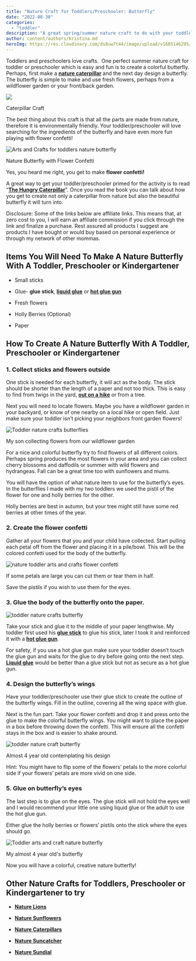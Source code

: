 ```yaml
---
title: "Nature Craft for Toddlers/Preschooler: Butterfly"
date: "2022-08-30"
categories: 
  - "toddler"
description: "A great spring/summer nature craft to do with your toddler/preschooler today is a colorful butterfly which includes making flower confetti!"
author: content/authors/kristina.md
heroImg: https://res.cloudinary.com/ds8uw7t44/image/upload/v1685146295/toddler-nature-arts-and-crafts-caterpillar-7.jpg
---
```


Toddlers and preschoolers love crafts.  One perfect summer nature craft for toddler or preschooler which is easy and fun is to create a colorful butterfly. Perhaps, first make a **[nature caterpillar](https://allaboutmomma.com/nature-arts-and-crafts-for-toddlers-preschooler-caterpillar/)** and the next day design a butterfly. The butterfly is simple to make and use fresh flowers, perhaps from a wildflower garden or your front/back garden.

![](https://res.cloudinary.com/ds8uw7t44/image/upload/v1685146295/toddler-nature-arts-and-crafts-caterpillar-7.jpg)

Caterpillar Craft

The best thing about this craft is that all the parts are made from nature, therefore it is environmentally friendly. Your toddler/preschooler will love searching for the ingredients of the butterfly and have even more fun playing with flower confetti! 

![Arts and Crafts for toddlers nature butterfly](https://res.cloudinary.com/ds8uw7t44/image/upload/v1685146299/toddler-arts-and-crafts-nature-butterfly.jpg)

Nature Butterfly with Flower Confetti

Yes, you heard me right, you get to make **flower confetti!** 

A great way to get your toddler/preschooler primed for the activity is to read “**[The Hungry Caterpillar](https://www.amazon.com/Very-Hungry-Caterpillar-Eric-Carle/dp/0399226907?crid=H45KRL1QE2GT&keywords=the+hungry+caterpillar&qid=1661818479&sprefix=the+hungr%2Caps%2C1464&sr=8-2&linkCode=ll1&tag=allaboutmom06-20&linkId=e408e1e674f4ec65a20bef07cdbb5d49&language=en_US&ref_=as_li_ss_tl)**”. Once you read the book you can talk about how you get to create not only a caterpillar from nature but also the beautiful butterfly it will turn into.

<AffiliateLink affiliateSnippet="" button={false} image="" imageURL="//ws-na.amazon-adsystem.com/widgets/q?_encoding=UTF8&ASIN=0399226907&Format=_SL160_&ID=AsinImage&MarketPlace=US&ServiceVersion=20070822&WS=1&tag=allaboutmom06-20&language=en_US" linkURL="https://www.amazon.com/Very-Hungry-Caterpillar-Eric-Carle/dp/0399226907?crid=H45KRL1QE2GT&keywords=the+hungry+caterpillar&qid=1661818479&sprefix=the+hungr%2Caps%2C1464&sr=8-2&linkCode=li2&tag=allaboutmom06-20&linkId=ac79c347ad59aa12d53d7122ec14d1d2&language=en_US&ref_=as_li_ss_il" />

Disclosure: Some of the links below are affiliate links. This means that, at zero cost to you, I will earn an affiliate commission if you click through the link and finalize a purchase. Rest assured all products I suggest are products I have bought or would buy based on personal experience or through my network of other mommas.

## **Items You Will Need To Make A Nature Butterfly With A Toddler, Preschooler or Kindergartener**

- Small sticks

- Glue- **glue stick**, **[liquid glue](https://www.amazon.com/Elmers-Liquid-School-Glue-Washable/dp/B072J37ZZD?crid=JRSZ6XBT3MNK&keywords=glue&qid=1661819447&sprefix=glue%2Caps%2C144&sr=8-5&linkCode=ll1&tag=allaboutmom06-20&linkId=c4f4c7a7cc330136a388431bcfc0b1c8&language=en_US&ref_=as_li_ss_tl)** or **[hot glue gun](https://www.amazon.com/Gorilla-8401509-Hot-Glue-Sticks/dp/B07K791YRP?crid=5S87AWUPLSFS&keywords=hot+glue+gun&qid=1661818645&sprefix=hot+glue+gun%2Caps%2C107&sr=8-1-spons&psc=1&linkCode=ll1&tag=allaboutmom06-20&linkId=18ce9e5ab9bcc4a8eb5f75265822e537&language=en_US&ref_=as_li_ss_tl)**

- Fresh flowers

- Holly Berries (Optional)

- Paper

## **How To Create A Nature Butterfly With A Toddler, Preschooler or Kindergartener**

### 1\. Collect sticks and flowers outside

One stick is needed for each butterfly, it will act as the body. The stick should be shorter than the length of a paper and not too thick. This is easy to find from twigs in the yard, **[out on a hike](https://allaboutmomma.com/equipment-needed-to-hike-with-your-toddler/)** or from a tree.

Next you will need to locate flowers. Maybe you have a wildflower garden in your backyard, or know of one nearby on a local hike or open field. Just make sure your toddler isn’t picking your neighbors front garden flowers!

![Toddler nature crafts butterflies](https://res.cloudinary.com/ds8uw7t44/image/upload/v1685146306/nature-butterfly-arts-and-craft-toddler-wildflower.jpg)

My son collecting flowers from our wildflower garden

For a nice and colorful butterfly try to find flowers of all different colors. Perhaps spring produces the most flowers in your area and you can collect cherry blossoms and daffodils or summer with wild flowers and hydrangeas. Fall can be a great time too with sunflowers and mums.

You will have the option of what nature item to use for the butterfly’s eyes. In the butterflies I made with my two toddlers we used the pistil of the flower for one and holly berries for the other. 

Holly berries are best in autumn, but your tree might still have some red berries at other times of the year.

### 2\. Create the flower confetti

Gather all your flowers that you and your child have collected. Start pulling each petal off from the flower and placing it in a pile/bowl. This will be the colored confetti used for the body of the butterfly. 

![nature toddler arts and crafts flower confetti](https://res.cloudinary.com/ds8uw7t44/image/upload/v1685146306/flower-confetti-toddler-arts-and-crafts.jpg)

If some petals are large you can cut them or tear them in half. 

Save the pistils if you wish to use them for the eyes.

### 3\. Glue the body of the butterfly onto the paper.

![toddler nature crafts butterfly](https://res.cloudinary.com/ds8uw7t44/image/upload/v1685146307/toddler-arts-and-crafts-nature-butterfly2.jpg)

Take your stick and glue it to the middle of your paper lengthwise. My toddler first used his **[glue stick](https://www.amazon.com/Elmers-Disappearing-Purple-School-Washable/dp/B003ULCZ7M?crid=1GWMXVWXCV1YD&keywords=glue+stick&qid=1661819513&sprefix=glue+stick%2Caps%2C121&sr=8-5&linkCode=ll1&tag=allaboutmom06-20&linkId=320abb34d0c775cda89aa638c28ce280&language=en_US&ref_=as_li_ss_tl)** to glue his stick, later I took it and reinforced it with a **[hot glue gun](https://www.amazon.com/Gorilla-8401509-Hot-Glue-Sticks/dp/B07K791YRP?crid=5S87AWUPLSFS&keywords=hot+glue+gun&qid=1661818645&sprefix=hot+glue+gun%2Caps%2C107&sr=8-1-spons&psc=1&linkCode=ll1&tag=allaboutmom06-20&linkId=18ce9e5ab9bcc4a8eb5f75265822e537&language=en_US&ref_=as_li_ss_tl)**. 

<AffiliateLink affiliateSnippet="" button={false} image="" imageURL="//ws-na.amazon-adsystem.com/widgets/q?_encoding=UTF8&ASIN=B07K791YRP&Format=_SL160_&ID=AsinImage&MarketPlace=US&ServiceVersion=20070822&WS=1&tag=allaboutmom06-20&language=en_US" linkURL="https://www.amazon.com/Gorilla-8401509-Hot-Glue-Sticks/dp/B07K791YRP?crid=5S87AWUPLSFS&keywords=hot+glue+gun&qid=1661818645&sprefix=hot+glue+gun%2Caps%2C107&sr=8-1-spons&psc=1&linkCode=li2&tag=allaboutmom06-20&linkId=c3285d6227d5d2807bbaca1652852c70&language=en_US&ref_=as_li_ss_il" />

For safety, if you use a hot glue gun make sure your toddler doesn’t touch the glue gun and waits for the glue to dry before going onto the next step. **[Liquid glue](https://www.amazon.com/Elmers-Liquid-School-Glue-Washable/dp/B072J37ZZD?crid=JRSZ6XBT3MNK&keywords=glue&qid=1661819447&sprefix=glue%2Caps%2C144&sr=8-5&linkCode=ll1&tag=allaboutmom06-20&linkId=c4f4c7a7cc330136a388431bcfc0b1c8&language=en_US&ref_=as_li_ss_tl)** would be better than a glue stick but not as secure as a hot glue gun.

<AffiliateLink affiliateSnippet="" button={false} image="" imageURL="//ws-na.amazon-adsystem.com/widgets/q?_encoding=UTF8&ASIN=B003ULCZ7M&Format=_SL160_&ID=AsinImage&MarketPlace=US&ServiceVersion=20070822&WS=1&tag=allaboutmom06-20&language=en_US" linkURL="https://www.amazon.com/Elmers-Disappearing-Purple-School-Washable/dp/B003ULCZ7M?crid=1GWMXVWXCV1YD&keywords=glue+stick&qid=1661819513&sprefix=glue+stick%2Caps%2C121&sr=8-5&linkCode=li2&tag=allaboutmom06-20&linkId=b64ce48addbb07a92a8d1fb24e0db2a4&language=en_US&ref_=as_li_ss_il" />

### 4\. Design the butterfly’s wings

Have your toddler/preschooler use their glue stick to create the outline of the butterfly wings. Fill in the outline, covering all the wing space with glue.

Next is the fun part. Take your flower confetti and drop it and press onto the glue to make the colorful butterfly wings. You might want to place the paper in a box before throwing down the confetti. This will ensure all the confetti stays in the box and is easier to shake around.

![toddler nature craft butterfly](https://res.cloudinary.com/ds8uw7t44/image/upload/v1685146307/toddler-arts-and-crafts-nature-butterfly-wing.jpg)

Almost 4 year old contemplating his design

Hint: You might have to flip some of the flowers’ petals to the more colorful side if your flowers’ petals are more vivid on one side.

### 5\. Glue on butterfly’s eyes

The last step is to glue on the eyes. The glue stick will not hold the eyes well and I would recommend your little one using liquid glue or the adult to use the hot glue gun. 

Either glue the holly berries or flowers’ pistils onto the stick where the eyes should go.

![Toddler arts and craft nature butterfly](https://res.cloudinary.com/ds8uw7t44/image/upload/v1685146308/nature-butterfly-toddler-arts-and-crafts.jpg)

My almost 4 year old's butterfly

Now you will have a colorful, creative nature butterfly!

## Other Nature Crafts for Toddlers, Preschooler or Kindergartener to try

- **[Nature Lions](https://allaboutmomma.com/nature-craft-for-toddlers-preschooler-lion/)**

- **[Nature Sunflowers](https://allaboutmomma.com/nature-craft-for-toddlers-preschooler-sunflower/)**

- **[Nature Caterpillars](https://allaboutmomma.com/nature-arts-and-crafts-for-toddlers-preschooler-caterpillar/)**

- **[Nature Suncatcher](https://allaboutmomma.com/nature-craft-for-toddlers-outdoor-suncatcher/)**

- **[Nature Sundial](https://allaboutmomma.com/nature-craft-for-toddlers-preschooler-sundial/)**
